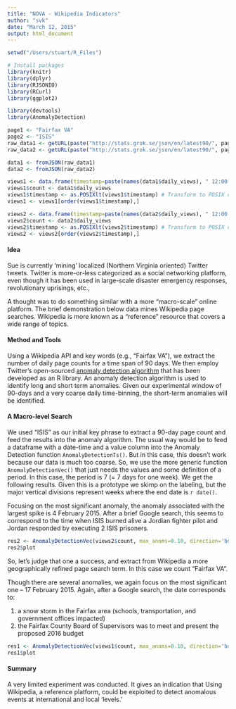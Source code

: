 ```yaml
---
title: "NOVA - Wikipedia Indicators"
author: "svk"
date: "March 12, 2015"
output: html_document
---
```



```r
setwd("/Users/stuart/R_Files")

# Install packages
library(knitr)
library(dplyr)
library(RJSONIO)
library(RCurl)
library(ggplot2)

library(devtools)
library(AnomalyDetection)
```

```r
page1 <- "Fairfax VA"
page2 <- "ISIS"
raw_data1 <- getURL(paste("http://stats.grok.se/json/en/latest90/", page1, sep=""))
raw_data2 <- getURL(paste("http://stats.grok.se/json/en/latest90/", page2, sep="")) 

data1 <- fromJSON(raw_data1)
data2 <- fromJSON(raw_data2)

views1 <- data.frame(timestamp=paste(names(data1$daily_views), " 12:00:00", sep=""), stringsAsFactors=F)
views1$count <- data1$daily_views
views1$timestamp <- as.POSIXlt(views1$timestamp) # Transform to POSIX datetime
views1 <- views1[order(views1$timestamp),]

views2 <- data.frame(timestamp=paste(names(data2$daily_views), " 12:00:00", sep=""), stringsAsFactors=F)
views2$count <- data2$daily_views
views2$timestamp <- as.POSIXlt(views2$timestamp) # Transform to POSIX datetime
views2 <- views2[order(views2$timestamp),]
```
#### Idea

Sue is currently 'mining' localized (Northern Virginia oriented) Twitter tweets. Twitter is more-or-less categorized as a social networking platform, even though it has been used in large-scale disaster emergency responses, revolutionary uprisings, etc., 

A thought was to do something similar with a more "macro-scale" online platform. The brief demonstration below data mines Wikipedia page searches. Wikipedia is more known as a "reference" resource that covers a wide range of topics. 

#### Method and Tools
Using a Wikipedia API and key words (e.g., "Fairfax VA"), we extract the number of daily page counts for a time span of 90 days. We then employ Twitter's open-sourced [anomaly detection algorithm](https://www.usenix.org/system/files/conference/hotcloud14/hotcloud14-vallis.pdf) that has been developed as an R library.  An anomaly detection algorithm is used to identify long and short term anomalies. Given our experimental window of 90-days and a very coarse daily time-binning, the short-term anomalies will be identified. 

#### A Macro-level Search 

We used "ISIS" as our initial key phrase to extract a 90-day page count and feed the results into the anomaly algorithm. The usual way would be to feed a dataframe with a date-time and a value column into the Anomaly Detection function `AnomalyDetectionTs()`. But in this case, this doesn’t work because our data is much too coarse.  So, we use the more generic function `AnomalyDetectionVec()` that just needs the values and some definition of a period. In this case, the period is 7 (= 7 days for one week). We get the following results. Given this is a prototype we skimp on the labeling, but the major vertical divisions represent weeks where the end date is `r date()`. 

Focusing on the most significant anomaly, the anomaly associated with the largest spike is 4 February 2015. After a brief Google search, this seems to correspond to the time when ISIS burned alive a Jordian fighter pilot and Jordan responded by executing 2 ISIS prisoners. 


```r
res2 <- AnomalyDetectionVec(views2$count, max_anoms=0.10, direction='both', plot=TRUE, period=7)
res2$plot
```


So, let's judge that one a success, and extract from Wikipedia a more geographically refined page search term. In this case we count "Fairfax VA". 

Though there are several anomalies, we again focus on the most significant one -- 17 February 2015.  Again, after a Google search, the date corresponds to: 

1. a snow storm in the Fairfax area (schools, transportation, and government offices impacted)
2. the Fairfax County Board of Supervisors was to meet and present the proposed 2016 budget

```r
res1 <- AnomalyDetectionVec(views1$count, max_anoms=0.10, direction='both', plot=TRUE, period=7)
res1$plot
```

#### Summary

A very limited experiment was conducted. It gives an indication that Using Wikipedia, a reference platform, could be exploited to detect anomalous events at international and local 'levels.'  




